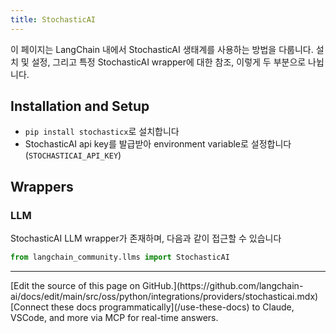 ```yaml
---
title: StochasticAI
---
```


이 페이지는 LangChain 내에서 StochasticAI 생태계를 사용하는 방법을 다룹니다.
설치 및 설정, 그리고 특정 StochasticAI wrapper에 대한 참조, 이렇게 두 부분으로 나뉩니다.

## Installation and Setup
- `pip install stochasticx`로 설치합니다
- StochasticAI api key를 발급받아 environment variable로 설정합니다 (`STOCHASTICAI_API_KEY`)

## Wrappers

### LLM

StochasticAI LLM wrapper가 존재하며, 다음과 같이 접근할 수 있습니다
```python
from langchain_community.llms import StochasticAI
```

---

<Callout icon="pen-to-square" iconType="regular">
    [Edit the source of this page on GitHub.](https://github.com/langchain-ai/docs/edit/main/src/oss/python/integrations/providers/stochasticai.mdx)
</Callout>
<Tip icon="terminal" iconType="regular">
    [Connect these docs programmatically](/use-these-docs) to Claude, VSCode, and more via MCP for    real-time answers.
</Tip>
